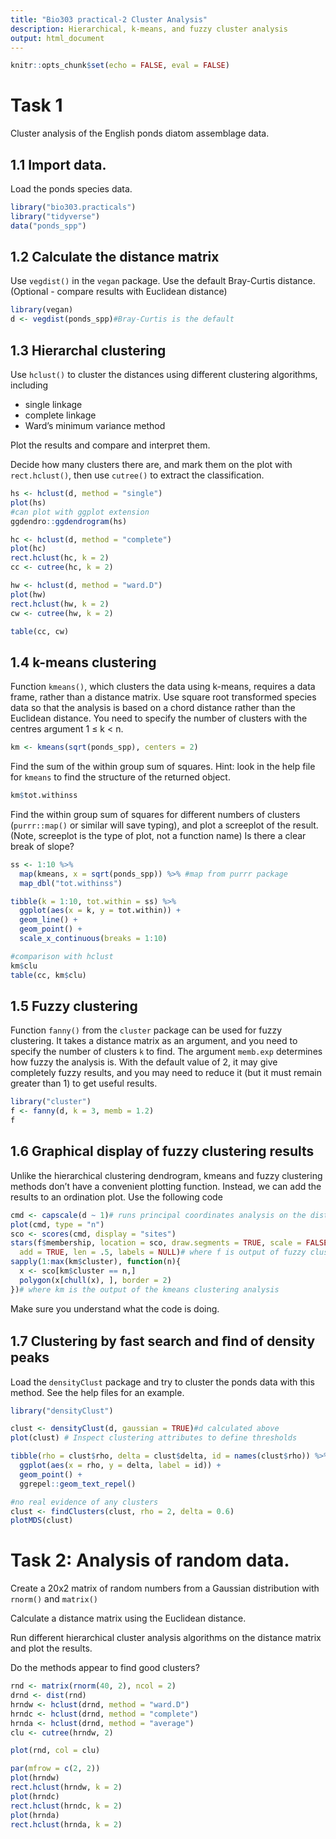 ```yaml
---
title: "Bio303 practical-2 Cluster Analysis"
description: Hierarchical, k-means, and fuzzy cluster analysis
output: html_document
---
```


```r
knitr::opts_chunk$set(echo = FALSE, eval = FALSE)
```


# Task 1

Cluster analysis of the English ponds diatom assemblage data.

## 1.1 Import data.

Load the ponds species data.

```r
library("bio303.practicals")
library("tidyverse")
data("ponds_spp")
```

## 1.2 Calculate the distance matrix 

Use `vegdist()` in the `vegan` package. 
Use the  default Bray-Curtis distance. 
(Optional - compare results with Euclidean distance)

```r
library(vegan)
d <- vegdist(ponds_spp)#Bray-Curtis is the default
```
 
## 1.3 Hierarchal clustering 

Use `hclust()` to cluster the distances using different clustering algorithms, including
 
 - single linkage
 - complete linkage
 - Ward’s minimum variance method

Plot the results and compare and interpret them.

Decide how many clusters there are, and mark them on the plot with `rect.hclust()`, then use `cutree()` to extract the classification.

```r
hs <- hclust(d, method = "single")
plot(hs)
#can plot with ggplot extension
ggdendro::ggdendrogram(hs)

hc <- hclust(d, method = "complete")
plot(hc)
rect.hclust(hc, k = 2)
cc <- cutree(hc, k = 2)

hw <- hclust(d, method = "ward.D")
plot(hw)
rect.hclust(hw, k = 2)
cw <- cutree(hw, k = 2)

table(cc, cw)
```

## 1.4 k-means clustering

Function `kmeans()`, which clusters the data using k-means, requires a data frame, rather than a distance matrix. 
Use square root transformed species data so that the analysis is based on a chord distance rather than the Euclidean distance. 
You need to specify the number of clusters with the centres argument 1 ≤ k < n.

```r
km <- kmeans(sqrt(ponds_spp), centers = 2)
```


Find the sum of the within group sum of squares.
Hint: look in the help file for `kmeans` to find the structure of the returned object.
```r
km$tot.withinss
```

Find the within group sum of squares for different numbers of clusters (`purrr::map()` or similar will save typing), and plot a screeplot of the result.
(Note, screeplot is the type of plot, not a function name)
Is there a clear break of slope?

```r
ss <- 1:10 %>% 
  map(kmeans, x = sqrt(ponds_spp)) %>% #map from purrr package
  map_dbl("tot.withinss")

tibble(k = 1:10, tot.within = ss) %>% 
  ggplot(aes(x = k, y = tot.within)) +
  geom_line() +
  geom_point() +
  scale_x_continuous(breaks = 1:10)

#comparison with hclust
km$clu
table(cc, km$clu)
```

## 1.5 Fuzzy clustering

Function `fanny()` from the `cluster` package can be used for fuzzy clustering.
It takes a distance matrix as an argument, and you need to specify the number of clusters `k` to find. 
The argument `memb.exp` determines how fuzzy the analysis is. 
With the default value of 2, it may give completely fuzzy results, and you may need to reduce it (but it must remain greater than 1) to get useful results. 

```r
library("cluster")
f <- fanny(d, k = 3, memb = 1.2)
f
```


## 1.6 Graphical display of fuzzy clustering results

Unlike the hierarchical clustering dendrogram, kmeans and fuzzy clustering methods don’t have a convenient plotting function.
Instead, we can add the results to an ordination plot. 
Use the following code

```r
cmd <- capscale(d ~ 1)# runs principal coordinates analysis on the distance matrix d.
plot(cmd, type = "n")
sco <- scores(cmd, display = "sites")
stars(f$membership, location = sco, draw.segments = TRUE, scale = FALSE, 
  add = TRUE, len = .5, labels = NULL)# where f is output of fuzzy clustering
sapply(1:max(km$cluster), function(n){
  x <- sco[km$cluster == n,]
  polygon(x[chull(x), ], border = 2)
})# where km is the output of the kmeans clustering analysis
```

Make sure you understand what the code is doing.


## 1.7 Clustering by fast search and ﬁnd of density peaks

Load the `densityClust` package and try to cluster the ponds data with this method. 
See the help files for an example. 

```r
library("densityClust")

clust <- densityClust(d, gaussian = TRUE)#d calculated above
plot(clust) # Inspect clustering attributes to define thresholds

tibble(rho = clust$rho, delta = clust$delta, id = names(clust$rho)) %>% 
  ggplot(aes(x = rho, y = delta, label = id)) +
  geom_point() +
  ggrepel::geom_text_repel()

#no real evidence of any clusters
clust <- findClusters(clust, rho = 2, delta = 0.6)
plotMDS(clust)
```

# Task 2: Analysis of random data.

Create a 20x2 matrix of random numbers from a Gaussian distribution with `rnorm()` and `matrix()`

Calculate a distance matrix using the Euclidean distance.

Run different hierarchical cluster analysis algorithms on the distance matrix and plot the results.

Do the methods appear to find good clusters?

```r
rnd <- matrix(rnorm(40, 2), ncol = 2)
drnd <- dist(rnd)
hrndw <- hclust(drnd, method = "ward.D")
hrndc <- hclust(drnd, method = "complete")
hrnda <- hclust(drnd, method = "average")
clu <- cutree(hrndw, 2)

plot(rnd, col = clu)

par(mfrow = c(2, 2))
plot(hrndw)
rect.hclust(hrndw, k = 2)
plot(hrndc)
rect.hclust(hrndc, k = 2)
plot(hrnda)
rect.hclust(hrnda, k = 2)
```

